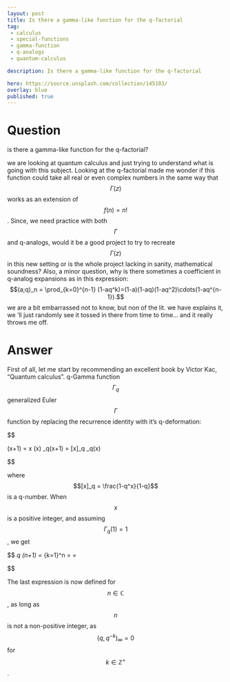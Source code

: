 ---
layout: post
title: Is there a gamma-like function for the q-factorial
tag:
 - calculus
 - special-functions
 - gamma-function
 - q-analogs
 - quantum-calculus

description: Is there a gamma-like function for the q-factorial

hero: https://source.unsplash.com/collection/145103/
overlay: blue 
published: true
---

# Question 

is there a gamma-like function for the q-factorial?

<!--break-->


we are  looking at quantum calculus and just trying to understand what is going with this subject. Looking at the q-factorial made me wonder if this function could take all real or even complex numbers in the same way that $$\Gamma (z)$$ works as an extension of $$f(n) =n!$$. Since, we  need practice with both $$\Gamma $$ and q-analogs, would it be a good project to try to recreate $$\Gamma (z)$$ in this new setting or is the whole project lacking in sanity, mathematical soundness?
Also, a minor question, why is there sometimes a coefficient in q-analog expansions as in this expression:
$$(a;q)_n = \prod_{k=0}^{n-1} (1-aq^k)=(1-a)(1-aq)(1-aq^2)\cdots(1-aq^{n-1}).$$
we are  a bit embarrassed not to know, but non of the lit. we  have explains it, we 'll just randomly see it tossed in there from time to time... and it really throws me off.

# Answer 


First of all, let me start by recommending an excellent book by Victor Kac, "Quantum calculus".
q-Gamma function $$\Gamma_q$$ generalized Euler $$\Gamma$$ function by replacing the recurrence identity with it's q-deformation:

 $$ 

   \Gamma(x+1) = x \Gamma(x)  \quad \Longrightarrow \quad \Gamma_q(x+1) = [x]_q \Gamma_q(x)

 $$ 

where $$[x]_q = \frac{1-q^x}{1-q}$$ is a q-number. 
When $$x$$ is a positive integer, and assuming $$\Gamma_q(1) = 1$$, we get 

 $$ 
\Gamma_q (n+1) = \prod_{k=1}^n \frac{1-q^k}{1-q} = \frac{(q,q)_n}{(1-q)^n} = 
\begin{array} 
\frac{(q,q)_\infty}{(1-q)^n (q,q^n)_\infty} & |q|<1 \\
\frac{ q^{n(n-1)/2} (q^{-1},q^{-1})_\infty}{(1-q^{-1})^n (q^{-1},q^{-n})_\infty} & |q|>1
\end{array}  

 $$ 

The last expression is now defined for $$n \in \mathbb{C}$$, as long as $$n$$ is not a non-positive integer, as $$(q,q^{-k})_\infty = 0$$ for $$k \in \mathbb{Z}^+$$.

